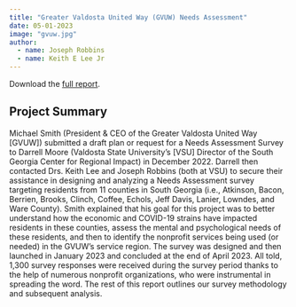 ```yaml
---
title: "Greater Valdosta United Way (GVUW) Needs Assessment"
date: 05-01-2023 
image: "gvuw.jpg"
author: 
  - name: Joseph Robbins
  - name: Keith E Lee Jr
---
```


Download the [full report](gvuw.pdf).

## Project Summary

Michael Smith (President & CEO of the Greater Valdosta United Way [GVUW]) submitted a draft plan or request for a Needs Assessment Survey to Darrell Moore (Valdosta State University’s [VSU] Director of the South Georgia Center for Regional Impact) in December 2022. Darrell then contacted Drs. Keith Lee and Joseph Robbins (both at VSU) to secure their assistance in designing and analyzing a Needs Assessment survey targeting residents from 11 counties in South Georgia (i.e., Atkinson, Bacon, Berrien, Brooks, Clinch, Coffee, Echols, Jeff Davis, Lanier, Lowndes, and Ware County). Smith explained that his goal for this project was to better understand how the economic and COVID-19 strains have impacted residents in these counties, assess the mental and psychological needs of these residents, and then to identify the nonprofit services being used (or needed) in the GVUW’s service region. The survey was designed and then launched in January 2023 and concluded at the end of April 2023. All told, 1,300 survey responses were received during the survey period thanks to the help of numerous nonprofit organizations, who were instrumental in spreading the word. The rest of this report outlines our survey methodology and subsequent analysis.